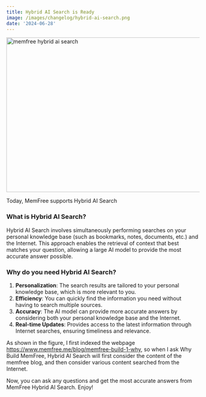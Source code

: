 ```yaml
---
title: Hybrid AI Search is Ready
image: /images/changelog/hybrid-ai-search.png
date: '2024-06-28'
---
```


<Image
    src="/images/changelog/hybrid-ai-search.png"
    width="718"
    height="404"
    alt="memfree hybrid ai search"
/>

Today, MemFree supports Hybrid AI Search

### What is Hybrid AI Search?

Hybrid AI Search involves simultaneously performing searches on your personal knowledge base (such as bookmarks, notes, documents, etc.) and the Internet.
This approach enables the retrieval of context that best matches your question, allowing a large AI model to provide the most accurate answer possible.

### Why do you need Hybrid AI Search?

1. **Personalization**: The search results are tailored to your personal knowledge base, which is more relevant to you.
2. **Efficiency**: You can quickly find the information you need without having to search multiple sources.
3. **Accuracy**: The AI model can provide more accurate answers by considering both your personal knowledge base and the Internet.
4. **Real-time Updates**: Provides access to the latest information through Internet searches, ensuring timeliness and relevance.

As shown in the figure, I first indexed the webpage https://www.memfree.me/blog/memfree-build-1-why, so when I ask Why Build MemFree, Hybrid AI Search will first consider the content of the memfree blog,
and then consider various content searched from the Internet.

Now, you can ask any questions and get the most accurate answers from MemFree Hybrid AI Search. Enjoy!
